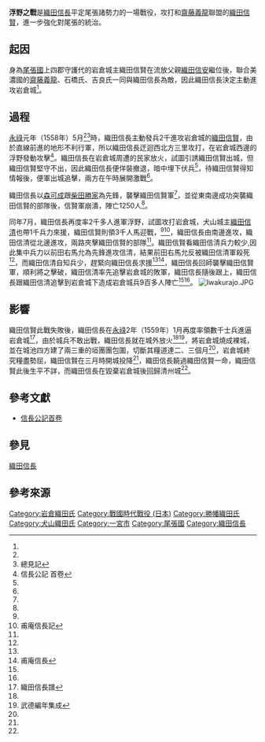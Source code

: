 {{Infobox Military Conflict
|conflict=浮野之戰
|date=1558年（[[永祿|永祿]]元年）7月
|place=[[尾張國|尾張國]][[清州城|清州城]]、[[岩倉城|岩倉城]]之間（今[[愛知縣|愛知縣]]一宮市千秋町）
|result=織田信長勝利
|combatant1=[[Image:Oda_emblem.svg|20px]] 織田信長
|combatant2=[[Image:Japanese_crest_Sanngai_Hisi_ni_itutu_Kuginuki.svg|20px]] 織田信賢
|commander1=[[織田信長|織田信長]]、[[織田信清|織田信清]]
|commander2=[[織田信賢|織田信賢]]
|strength1=織田信長2000
|strength2=不明
|casualties1=不明
|casualties2=陣亡1250人(5月)<ref>信長公記</ref>、陣亡900多人（7月）<ref name="#1">續本朝通鑑 百九十二</ref><ref name="#2">大日本野史</ref>
}}
{{Campaignbox Oda}}
{{japanese|japanese=浮野の戦い|kana=うきののたたかい|romaji=ukinonotatakai)}}

'''浮野之戰'''是[[織田信長|織田信長]]平定尾張諸勢力的一場戰役，攻打和[[齋藤義龍|齋藤義龍]]聯盟的[[織田信賢|織田信賢]]，進一步強化對尾張的統治。

==起因==
身為[[尾張國|尾張國]]上四郡守護代的岩倉城主織田信賢在流放父親[[織田信安|織田信安]]繼位後，聯合美濃國的[[齋藤義龍|齋藤義龍]]、石橋氏、吉良氏一同與織田信長為敵，因此織田信長決定主動進攻岩倉城<ref name="#2"/>。

==過程==
[[永祿|永祿]]元年（1558年）5月<ref name="#2"/><ref>總見記</ref>時，織田信長主動發兵2千進攻岩倉城的[[織田信賢|織田信賢]]，由於直線前進的地形不利行軍，所以織田信長迂迴西北方三里攻打，在岩倉城西邊的浮野發動攻擊<ref name="#3">信長公記 首卷</ref>。織田信長在岩倉城周遭的民家放火，試圖引誘織田信賢出城，但織田信賢堅守不出，因此織田信長便佯裝撤退，暗中埋下伏兵<ref name="#1"/>，待織田信賢得知情報後，便軍出城追擊，兩方在午時展開激戰<ref name="#3"/>。

織田信長以[[森可成|森可成]]跟[[柴田勝家|柴田勝家]]為先鋒，襲擊織田信賢軍<ref name="#1"/>，並從東南邊成功突襲織田信賢的部隊後，信賢軍崩潰，陣亡1250人<ref name="#3"/>。

同年7月，織田信長再度率2千多人進軍浮野，試圖攻打岩倉城，犬山城主[[織田信清|織田信清]]也帶1千兵力來援，織田信賢則領3千人馬迎戰，<ref name="#2"/><ref>甫庵信長記</ref>，織田信長由南邊進攻，織田信清從北邊進攻，兩路夾擊織田信賢的部隊<ref name="#1"/>。織田信賢看織田信清兵力較少,因此集中兵力以前田右馬允為先鋒進攻信清，結果前田右馬允反被織田信清軍殺死<ref name="#1"/>，而織田信清自知兵少，趕緊向織田信長求援<ref name="#2"/><ref>甫庵信長</ref>，織田信長回師襲擊織田信賢軍，順利將之擊破，織田信清率先追擊岩倉城的敗軍，織田信長隨後跟上，織田信長跟織田信清追擊到岩倉城下造成岩倉城兵9百多人陣亡<ref name="#1"/><ref name="#2"/>。
[[File:Iwakurajo.JPG|thumb]]

==影響==
織田信賢此戰失敗後，織田信長在[[永祿|永祿]]2年（1559年）1月再度率領數千士兵進逼岩倉城<ref name="#4">織田信長譜</ref>，由於城兵不敢出戰，織田信長就在城外放火<ref name="#1"/><ref name="#5">武德編年集成</ref>，將岩倉城燒成裸城，並在城池四方建了兩三重的垣團團包圍，切斷其糧道達二、三個月<ref name="#3"/>，岩倉城終究糧盡勢屈，織田信賢在三月時開城投降<ref name="#5"/>，織田信長饒過織田信賢一命，織田信賢此後生平不詳，而織田信長在毀棄岩倉城後回歸清州城<ref name="#4"/>。

==參考文獻==
* [http://home.att.ne.jp/sky/kakiti/shincho3.html 信長公記首卷] {{Wayback|url=http://home.att.ne.jp/sky/kakiti/shincho3.html |date=20200215094300 }}

==參見==
[[織田信長|織田信長]]

== 參考來源 ==
{{Reflist}}

[[Category:岩倉織田氏|Category:岩倉織田氏]]
[[Category:戰國時代戰役_(日本)|Category:戰國時代戰役 (日本)]]
[[Category:勝幡織田氏|Category:勝幡織田氏]]
[[Category:犬山織田氏|Category:犬山織田氏]]
[[Category:一宮市|Category:一宮市]]
[[Category:尾張國|Category:尾張國]]
[[Category:織田信長|Category:織田信長]]